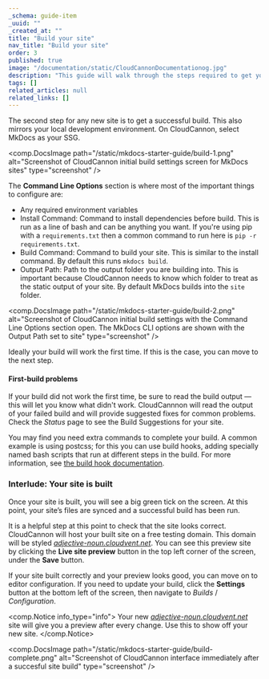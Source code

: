 ```yaml
---
_schema: guide-item
_uuid: ""
_created_at: ""
title: "Build your site"
nav_title: "Build your site"
order: 3
published: true
image: "/documentation/static/CloudCannonDocumentationog.jpg"
description: "This guide will walk through the steps required to get your MkDocs site built, editable and live on CloudCannon."
tags: []
related_articles: null
related_links: []
---
```


The second step for any new site is to get a successful build. This also mirrors your local development environment. On CloudCannon, select MkDocs as your SSG.

<comp.DocsImage path="/static/mkdocs-starter-guide/build-1.png" alt="Screenshot of CloudCannon initial build settings screen for MkDocs sites" type="screenshot" />

The **Command Line Options** section is where most of the important things to configure are:

- Any required environment variables
- Install Command: Command to install dependencies before build. This is run as a line of bash and can be anything you want. If you're using pip with a `requirements.txt` then a common command to run here is `pip -r requirements.txt`.
- Build Command: Command to build your site. This is similar to the install command. By default this runs `mkdocs build`.
- Output Path: Path to the output folder you are building into. This is important because CloudCannon needs to know which folder to treat as the static output of your site. By default MkDocs builds into the `site` folder.

<comp.DocsImage path="/static/mkdocs-starter-guide/build-2.png" alt="Screenshot of CloudCannon initial build settings with the Command Line Options section open. The MkDocs CLI options are shown with the Output Path set to site" type="screenshot" />

Ideally your build will work the first time. If this is the case, you can move to the next step.

#### First-build problems

If your build did not work the first time, be sure to read the build output — this will let you know what didn't work.
CloudCannnon will read the output of your failed build and will provide suggested fixes for common problems.
Check the _Status_ page to see the Build Suggestions for your site.

You may find you need extra commands to complete your build. A common example is using postcss; for this you can use build hooks, adding specially named bash scripts that run at different steps in the build. For more information, see [the build hook documentation](/documentation/articles/extending-your-build-process-with-hooks/).

### Interlude: Your site is built

Once your site is built, you will see a big green tick on the screen. At this point, your site’s files are synced and a successful build has been run.

It is a helpful step at this point to check that the site looks correct. CloudCannon will host your built site on a free testing domain.
This domain will be styled _[adjective-noun.cloudvent.net](http://adjective-noun.cloudvent.net)_.
You can see this preview site by clicking the **Live site preview** button in the top left corner of the screen, under the **Save** button.

If your site built correctly and your preview looks good, you can move on to editor configuration.
If you need to update your build, click the **Settings** button at the bottom left of the screen, then navigate to _Builds_ / _Configuration_.

<comp.Notice info_type="info">
  Your new *[adjective-noun.cloudvent.net](http://adjective-noun.cloudvent.net)*
  site will give you a preview after every change. Use this to show off your new
  site.
</comp.Notice>

<comp.DocsImage
  path="/static/mkdocs-starter-guide/build-complete.png"
  alt="Screenshot of CloudCannon interface immediately after a succesful site build"
  type="screenshot"
/>

